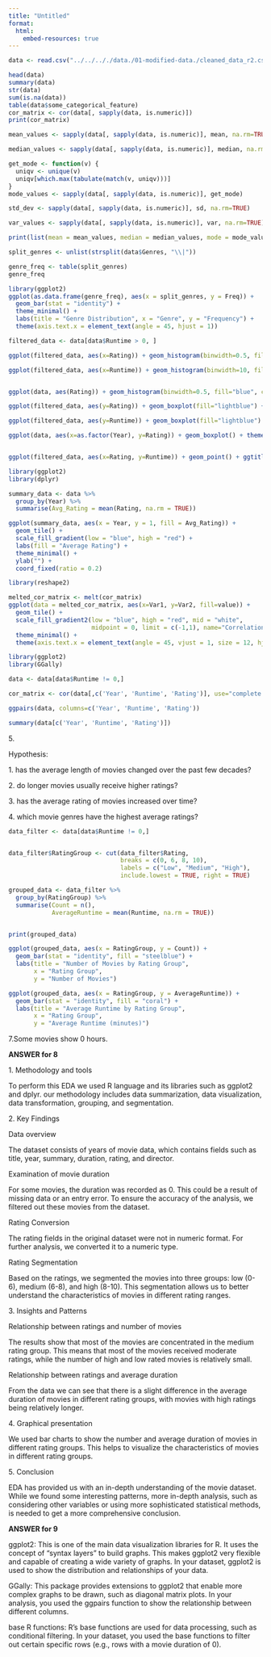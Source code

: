 ```yaml
---
title: "Untitled"
format:
  html:
    embed-resources: true
---
```


```r
data <- read.csv("../../.././data./01-modified-data./cleaned_data_r2.csv", stringsAsFactors = FALSE)
```

```r
head(data)
summary(data)
str(data)
sum(is.na(data))
table(data$some_categorical_feature)
cor_matrix <- cor(data[, sapply(data, is.numeric)])
print(cor_matrix)

```

```r
mean_values <- sapply(data[, sapply(data, is.numeric)], mean, na.rm=TRUE)

median_values <- sapply(data[, sapply(data, is.numeric)], median, na.rm=TRUE)

get_mode <- function(v) {
  uniqv <- unique(v)
  uniqv[which.max(tabulate(match(v, uniqv)))]
}
mode_values <- sapply(data[, sapply(data, is.numeric)], get_mode)

std_dev <- sapply(data[, sapply(data, is.numeric)], sd, na.rm=TRUE)

var_values <- sapply(data[, sapply(data, is.numeric)], var, na.rm=TRUE)

print(list(mean = mean_values, median = median_values, mode = mode_values, sd = std_dev, variance = var_values))

```

```r

split_genres <- unlist(strsplit(data$Genres, "\\|"))

genre_freq <- table(split_genres)
genre_freq

library(ggplot2)
ggplot(as.data.frame(genre_freq), aes(x = split_genres, y = Freq)) + 
  geom_bar(stat = "identity") + 
  theme_minimal() +
  labs(title = "Genre Distribution", x = "Genre", y = "Frequency") +
  theme(axis.text.x = element_text(angle = 45, hjust = 1))

```

```r
filtered_data <- data[data$Runtime > 0, ]

ggplot(filtered_data, aes(x=Rating)) + geom_histogram(binwidth=0.5, fill="blue", color="black") + ggtitle("Histogram of Movie Ratings")

ggplot(filtered_data, aes(x=Runtime)) + geom_histogram(binwidth=10, fill="blue", color="black") + ggtitle("Histogram of Movie Runtimes")


ggplot(data, aes(Rating)) + geom_histogram(binwidth=0.5, fill="blue", color="black") + theme_minimal()


```

```r
ggplot(filtered_data, aes(y=Rating)) + geom_boxplot(fill="lightblue") + ggtitle("Boxplot of Movie Ratings")

ggplot(filtered_data, aes(y=Runtime)) + geom_boxplot(fill="lightblue") + ggtitle("Boxplot of Movie Runtimes")

ggplot(data, aes(x=as.factor(Year), y=Rating)) + geom_boxplot() + theme_minimal()



```

```r
ggplot(filtered_data, aes(x=Rating, y=Runtime)) + geom_point() + ggtitle("Scatterplot of Rating vs. Runtime")

```

```r

library(ggplot2)
library(dplyr)

summary_data <- data %>%
  group_by(Year) %>%
  summarise(Avg_Rating = mean(Rating, na.rm = TRUE))

ggplot(summary_data, aes(x = Year, y = 1, fill = Avg_Rating)) +
  geom_tile() +
  scale_fill_gradient(low = "blue", high = "red") + 
  labs(fill = "Average Rating") +
  theme_minimal() +
  ylab("") + 
  coord_fixed(ratio = 0.2)

```

```r

library(reshape2)

melted_cor_matrix <- melt(cor_matrix)
ggplot(data = melted_cor_matrix, aes(x=Var1, y=Var2, fill=value)) + 
  geom_tile() +
  scale_fill_gradient2(low = "blue", high = "red", mid = "white", 
                       midpoint = 0, limit = c(-1,1), name="Correlation") +
  theme_minimal() + 
  theme(axis.text.x = element_text(angle = 45, vjust = 1, size = 12, hjust = 1))

```

```r
library(ggplot2)
library(GGally)

data <- data[data$Runtime != 0,]

cor_matrix <- cor(data[,c('Year', 'Runtime', 'Rating')], use="complete.obs")

ggpairs(data, columns=c('Year', 'Runtime', 'Rating'))


```

```r
summary(data[c('Year', 'Runtime', 'Rating')])

```

5\.

Hypothesis:

1\. has the average length of movies changed over the past few decades?

2\. do longer movies usually receive higher ratings?

3\. has the average rating of movies increased over time?

4\. which movie genres have the highest average ratings?

```r

data_filter <- data[data$Runtime != 0,]


data_filter$RatingGroup <- cut(data_filter$Rating, 
                               breaks = c(0, 6, 8, 10), 
                               labels = c("Low", "Medium", "High"),
                               include.lowest = TRUE, right = TRUE)

grouped_data <- data_filter %>% 
  group_by(RatingGroup) %>% 
  summarise(Count = n(), 
            AverageRuntime = mean(Runtime, na.rm = TRUE))


print(grouped_data)

ggplot(grouped_data, aes(x = RatingGroup, y = Count)) +
  geom_bar(stat = "identity", fill = "steelblue") +
  labs(title = "Number of Movies by Rating Group", 
       x = "Rating Group", 
       y = "Number of Movies")

ggplot(grouped_data, aes(x = RatingGroup, y = AverageRuntime)) +
  geom_bar(stat = "identity", fill = "coral") +
  labs(title = "Average Runtime by Rating Group", 
       x = "Rating Group", 
       y = "Average Runtime (minutes)")


```

7.Some movies show 0 hours.

**ANSWER for 8**

1\. Methodology and tools

To perform this EDA we used R language and its libraries such as ggplot2 and dplyr. our methodology includes data summarization, data visualization, data transformation, grouping, and segmentation.

2\. Key Findings

Data overview

The dataset consists of years of movie data, which contains fields such as title, year, summary, duration, rating, and director.

Examination of movie duration

For some movies, the duration was recorded as 0. This could be a result of missing data or an entry error. To ensure the accuracy of the analysis, we filtered out these movies from the dataset.

Rating Conversion

The rating fields in the original dataset were not in numeric format. For further analysis, we converted it to a numeric type.

Rating Segmentation

Based on the ratings, we segmented the movies into three groups: low (0-6), medium (6-8), and high (8-10). This segmentation allows us to better understand the characteristics of movies in different rating ranges.

3\. Insights and Patterns

Relationship between ratings and number of movies

The results show that most of the movies are concentrated in the medium rating group. This means that most of the movies received moderate ratings, while the number of high and low rated movies is relatively small.

Relationship between ratings and average duration

From the data we can see that there is a slight difference in the average duration of movies in different rating groups, with movies with high ratings being relatively longer.

4\. Graphical presentation

We used bar charts to show the number and average duration of movies in different rating groups. This helps to visualize the characteristics of movies in different rating groups.

5\. Conclusion

EDA has provided us with an in-depth understanding of the movie dataset. While we found some interesting patterns, more in-depth analysis, such as considering other variables or using more sophisticated statistical methods, is needed to get a more comprehensive conclusion.

**ANSWER for 9**

ggplot2: This is one of the main data visualization libraries for R. It uses the concept of "syntax layers" to build graphs. This makes ggplot2 very flexible and capable of creating a wide variety of graphs. In your dataset, ggplot2 is used to show the distribution and relationships of your data.

GGally: This package provides extensions to ggplot2 that enable more complex graphs to be drawn, such as diagonal matrix plots. In your analysis, you used the ggpairs function to show the relationship between different columns.

base R functions: R's base functions are used for data processing, such as conditional filtering. In your dataset, you used the base functions to filter out certain specific rows (e.g., rows with a movie duration of 0).
